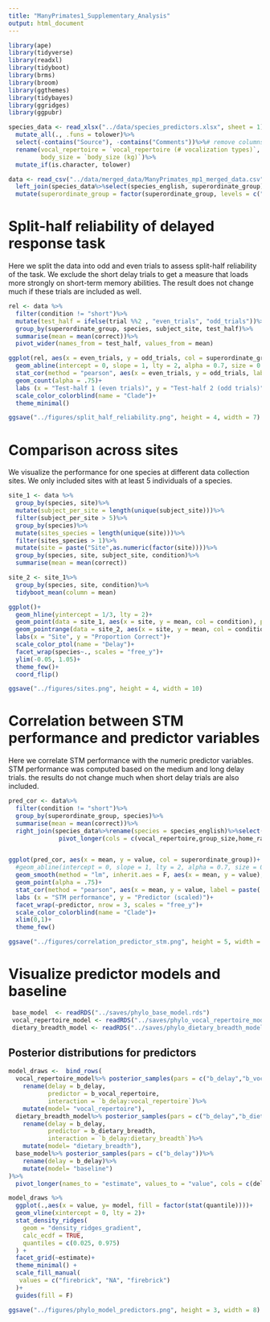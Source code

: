 ```yaml
---
title: "ManyPrimates1_Supplementary_Analysis"
output: html_document
---
```


```r
library(ape)
library(tidyverse)
library(readxl)
library(tidyboot)
library(brms)
library(broom)
library(ggthemes)
library(tidybayes)
library(ggridges)
library(ggpubr)
```

```r
species_data <- read_xlsx("../data/species_predictors.xlsx", sheet = 1)%>%
  mutate_all(., .funs = tolower)%>%
  select(-contains("Source"), -contains("Comments"))%>%# remove columns with sources and comments
  rename(vocal_repertoire = `vocal_repertoire (# vocalization types)`,
         body_size = `body_size (kg)`)%>%
  mutate_if(is.character, tolower)

data <- read_csv("../data/merged_data/ManyPrimates_mp1_merged_data.csv")%>%
  left_join(species_data%>%select(species_english, superordinate_group)%>%rename(species = species_english))%>%
  mutate(superordinate_group = factor(superordinate_group, levels = c("ape", "old_world_monkey", "new_world_monkey", "lemur")))
```

# Split-half reliability of delayed response task

Here we split the data into odd and even trials to assess split-half reliability of the task. We exclude the short delay trials to get a measure that loads more strongly on short-term memory abilities. The result does not change much if these trials are included as well. 

```r
rel <- data %>%
  filter(condition != "short")%>%
  mutate(test_half = ifelse(trial %%2 , "even_trials", "odd_trials"))%>%
  group_by(superordinate_group, species, subject_site, test_half)%>%
  summarise(mean = mean(correct))%>%
  pivot_wider(names_from = test_half, values_from = mean)

ggplot(rel, aes(x = even_trials, y = odd_trials, col = superordinate_group))+
  geom_abline(intercept = 0, slope = 1, lty = 2, alpha = 0.7, size = 0.5)+
  stat_cor(method = "pearson", aes(x = even_trials, y = odd_trials, label = paste(..r.label..)),cor.coef.name = "r", inherit.aes = F, size = 3)+
  geom_count(alpha = .75)+
  labs (x = "Test-half 1 (even trials)", y = "Test-half 2 (odd trials)")+
  scale_color_colorblind(name = "Clade")+
  theme_minimal()
```
```r
ggsave("../figures/split_half_reliability.png", height = 4, width = 7)
```


# Comparison across sites

We visualize the performance for one species at different data collection sites. We only included sites with at least 5 individuals of a species. 

```r
site_1 <- data %>%
  group_by(species, site)%>%
  mutate(subject_per_site = length(unique(subject_site)))%>%
  filter(subject_per_site > 5)%>%
  group_by(species)%>%
  mutate(sites_species = length(unique(site)))%>%
  filter(sites_species > 1)%>%
  mutate(site = paste("Site",as.numeric(factor(site))))%>%
  group_by(species, site, subject_site, condition)%>%
  summarise(mean = mean(correct))

site_2 <- site_1%>%
  group_by(species, site, condition)%>%
  tidyboot_mean(column = mean)

ggplot()+
  geom_hline(yintercept = 1/3, lty = 2)+
  geom_point(data = site_1, aes(x = site, y = mean, col = condition), position = position_jitterdodge(jitter.height = 0., jitter.width = 0.1, dodge.width = 0.5), alpha = .25, width = .05, height = 0)+
  geom_pointrange(data = site_2, aes(x = site, y = mean, col = condition, ymin = ci_lower, ymax = ci_upper, col = condition), position = position_dodge(width = .5))+
  labs(x = "Site", y = "Proportion Correct")+
  scale_color_ptol(name = "Delay")+
  facet_wrap(species~., scales = "free_y")+
  ylim(-0.05, 1.05)+
  theme_few()+
  coord_flip()

```

```r
ggsave("../figures/sites.png", height = 4, width = 10)
```

# Correlation between STM performance and predictor variables

Here we correlate STM performance with the numeric predictor variables. STM performance was computed based on the medium and long delay trials. the results do not change much when short delay trials are also included. 

```r
pred_cor <- data%>%
  filter(condition != "short")%>%
  group_by(superordinate_group, species)%>%
  summarise(mean = mean(correct))%>%
  right_join(species_data%>%rename(species = species_english)%>%select(-color_vision, -diet_diversity,-terrestriality, -life_expectancy, -body_size)%>%
              pivot_longer(cols = c(vocal_repertoire,group_size,home_range,day_journey_length,resting_time_percent_activitybudget,feeding_budget,dietary_breadth,percent_frugivory,home_range_body_site_ratio), names_to = "predictor", values_to = "value"))


ggplot(pred_cor, aes(x = mean, y = value, col = superordinate_group))+
  #geom_abline(intercept = 0, slope = 1, lty = 2, alpha = 0.7, size = 0.5)+
  geom_smooth(method = "lm", inherit.aes = F, aes(x = mean, y = value), col = "firebrick", size = 0.5)+
  geom_point(alpha = .75)+
  stat_cor(method = "pearson", aes(x = mean, y = value, label = paste(..r.label..)),cor.coef.name = "r", inherit.aes = F, size = 3)+
  labs (x = "STM performance", y = "Predictor (scaled)")+
  facet_wrap(~predictor, nrow = 3, scales = "free_y")+
  scale_color_colorblind(name = "Clade")+
  xlim(0,1)+
  theme_few()
```

```r
ggsave("../figures/correlation_predictor_stm.png", height = 5, width = 8)
```

# Visualize predictor models and baseline

```r
 base_model  <- readRDS("../saves/phylo_base_model.rds")  
 vocal_repertoire_model <- readRDS("../saves/phylo_vocal_repertoire_model.rds") 
 dietary_breadth_model <- readRDS("../saves/phylo_dietary_breadth_model.rds")
```

## Posterior distributions for predictors
```r
model_draws <-  bind_rows(
  vocal_repertoire_model%>% posterior_samples(pars = c("b_delay","b_vocal_repertoire","b_delay:vocal_repertoire"))%>%
    rename(delay = b_delay,
           predictor = b_vocal_repertoire,
           interaction = `b_delay:vocal_repertoire`)%>%
    mutate(model= "vocal_repertoire"),
  dietary_breadth_model%>% posterior_samples(pars = c("b_delay","b_dietary_breadth","b_delay:dietary_breadth"))%>%
    rename(delay = b_delay,
           predictor = b_dietary_breadth,
           interaction = `b_delay:dietary_breadth`)%>%
    mutate(model= "dietary_breadth"),
  base_model%>% posterior_samples(pars = c("b_delay"))%>%
    rename(delay = b_delay)%>%
    mutate(model= "baseline")
)%>%
  pivot_longer(names_to = "estimate", values_to = "value", cols = c(delay,predictor,interaction ))

model_draws %>%
  ggplot(.,aes(x = value, y= model, fill = factor(stat(quantile))))+
  geom_vline(xintercept = 0, lty = 2)+
  stat_density_ridges(
    geom = "density_ridges_gradient",
    calc_ecdf = TRUE,
    quantiles = c(0.025, 0.975)
  ) +
  facet_grid(~estimate)+
  theme_minimal() +
  scale_fill_manual(
   values = c("firebrick", "NA", "firebrick")
  )+
  guides(fill = F)
```

```r
ggsave("../figures/phylo_model_predictors.png", height = 3, width = 8)
```